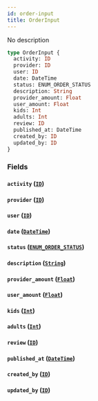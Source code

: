 ```yaml
---
id: order-input
title: OrderInput
---
```


No description

```graphql
type OrderInput {
  activity: ID
  provider: ID
  user: ID
  date: DateTime
  status: ENUM_ORDER_STATUS
  description: String
  provider_amount: Float
  user_amount: Float
  kids: Int
  adults: Int
  review: ID
  published_at: DateTime
  created_by: ID
  updated_by: ID
}
```

### Fields

#### `activity` ([`ID`](/v1/scalars/id))

#### `provider` ([`ID`](/v1/scalars/id))

#### `user` ([`ID`](/v1/scalars/id))

#### `date` ([`DateTime`](/v1/scalars/date-time))

#### `status` ([`ENUM_ORDER_STATUS`](/v1/enums/enum-order-status))

#### `description` ([`String`](/v1/scalars/string))

#### `provider_amount` ([`Float`](/v1/scalars/float))

#### `user_amount` ([`Float`](/v1/scalars/float))

#### `kids` ([`Int`](/v1/scalars/int))

#### `adults` ([`Int`](/v1/scalars/int))

#### `review` ([`ID`](/v1/scalars/id))

#### `published_at` ([`DateTime`](/v1/scalars/date-time))

#### `created_by` ([`ID`](/v1/scalars/id))

#### `updated_by` ([`ID`](/v1/scalars/id))
